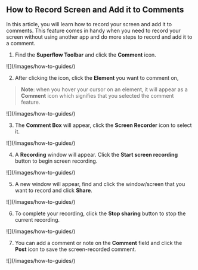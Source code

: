 ## How to Record Screen and Add it to Comments

In this article, you will learn how to record your screen and add it to comments. This feature comes in handy when you need to record your screen without using another app and do more steps to record and add it to a comment.

1. Find the **Superflow Toolbar** and click the **Comment** icon.

<Frame>
![](/images/how-to-guides/)
</Frame>

2. After clicking the icon, click the **Element** you want to comment on,

> **Note**: when you hover your cursor on an element, it will appear as a **Comment** icon which signifies that you selected the comment feature.

<Frame>
![](/images/how-to-guides/)
</Frame>

3. The **Comment Box** will appear, click the **Screen Recorder** icon to select it.

<Frame>
![](/images/how-to-guides/)
</Frame>

4. A **Recording** window will appear. Click the **Start screen recording** button to begin screen recording.

<Frame>
![](/images/how-to-guides/)
</Frame>

5. A new window will appear, find and click the window/screen that you want to record and click **Share**.

<Frame>
![](/images/how-to-guides/)
</Frame>

6. To complete your recording, click the **Stop sharing** button to stop the current recording.

<Frame>
![](/images/how-to-guides/)
</Frame>

7. You can add a comment or note on the **Comment** field and click the **Post** icon to save the screen-recorded comment.

<Frame>
![](/images/how-to-guides/)
</Frame>

